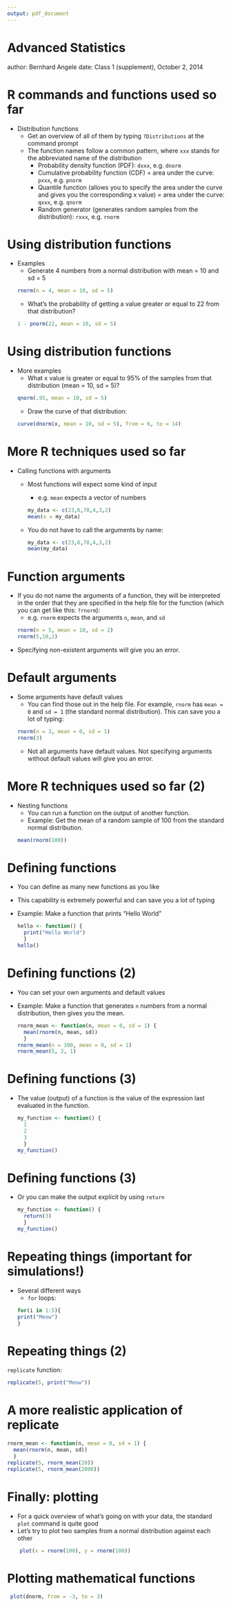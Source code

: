 ```yaml
---
output: pdf_document
---
```

Advanced Statistics
========================================================
author: Bernhard Angele
date: Class 1 (supplement), October 2, 2014


R commands and functions used so far
========================================================
- Distribution functions
  - Get an overview of all of them by typing `?Distributions` at the command prompt
  - The function names follow a common pattern, where `xxx` stands for the abbreviated name of the distribution
    - Probability density function (PDF): `dxxx`, e.g. `dnorm`
    - Cumulative probability function (CDF) = area under the curve: `pxxx`, e.g. `pnorm`
    - Quantile function (allows you to specify the area under the curve and gives you the corresponding x value) = area under the curve: `qxxx`, e.g. `qnorm`
    - Random generator (generates random samples from the distribution): `rxxx`, e.g. `rnorm`

Using distribution functions
========================================================
- Examples
  - Generate 4 numbers from a normal distribution with mean = 10 and sd  = 5
  ```r
  rnorm(n = 4, mean = 10, sd = 5)
  ```
  - What's the probability of getting a value greater or equal to 22 from that distribution?
  ```r
  1 - pnorm(22, mean = 10, sd = 5)
  ```

Using distribution functions
========================================================
- More examples
  - What x value is greater or equal to 95% of the samples from that distribution (mean = 10, sd = 5)?
  ```r
  qnorm(.95, mean = 10, sd = 5)
  ```
  - Draw the curve of that distribution:
  ```r
  curve(dnorm(x, mean = 10, sd = 5), from = 6, to = 14)
  ```

More R techniques used so far
=======================================================
- Calling functions with arguments
  - Most functions will expect some kind of input
    - e.g. `mean` expects a vector of numbers
    ```r
    my_data <- c(23,6,78,4,3,2)
    mean(x = my_data)
    ```
  - You do not have to call the arguments by name:
    ```r
    my_data <- c(23,6,78,4,3,2)
    mean(my_data)
    ```
    
Function arguments
=======================================================    
- If you do not name the arguments of a function, they will be interpreted in the order that they are specified in the help file for the function (which you can get like this: `?rnorm`):
  - e.g. `rnorm` expects the arguments `n`, `mean`, and `sd`
```r
  rnorm(n = 5, mean = 10, sd = 2)
  rnorm(5,10,2)
```
- Specifying non-existent arguments will give you an error.

Default arguments
=======================================================
- Some arguments have default values
  - You can find those out in the help file. For example, `rnorm` has `mean = 0` and `sd = 1` (the standard normal distribution). This can save you a lot of typing:
  ```r
  rnorm(n = 3, mean = 0, sd = 1)
  rnorm(3)
  ```
  - Not all arguments have default values. Not specifying arguments without default values will give you an error.
  
More R techniques used so far (2)
=======================================================  
- Nesting functions
  - You can run a function on the output of another function.
  - Example: Get the mean of a random sample of 100 from the standard normal distribution.
  ```r
  mean(rnorm(100))
  ```

Defining functions
=======================================================
- You can define as many new functions as you like
- This capability is extremely powerful and can save you a lot of typing
- Example: Make a function that prints "Hello World"
  ```r
  hello <- function() {
    print("Hello World")
    }
  hello()
  ```

Defining functions (2)
=======================================================
- You can set your own arguments and default values
- Example: Make a function that generates `n` numbers from a normal distribution, then gives you the mean.
  ```r
  rnorm_mean <- function(n, mean = 0, sd = 1) {
    mean(rnorm(n, mean, sd))
    }
  rnorm_mean(n = 100, mean = 0, sd = 1)
  rnorm_mean(5, 2, 1)
  ```

Defining functions (3)
=======================================================
- The value (output) of a function is the value of the expression last evaluated in the function.
  ```r
  my_function <- function() {
    1
    2
    3
    }
  my_function()
  ```
  
Defining functions (3)
=======================================================
- Or you can make the output explicit by using `return`
  ```r
  my_function <- function() {
    return(3)
    }
  my_function()
  ```
  
Repeating things (important for simulations!)
=======================================================
- Several different ways
  - `for` loops:
```r
for(i in 1:5){
  print("Meow")
  }
```

Repeating things (2)
=======================================================
`replicate` function:
```r
replicate(5, print("Meow"))
```

A more realistic application of replicate
=======================================================
```r
rnorm_mean <- function(n, mean = 0, sd = 1) {
  mean(rnorm(n, mean, sd))
  }
replicate(5, rnorm_mean(20))
replicate(5, rnorm_mean(2000))
```

Finally: plotting
======================================================
- For a quick overview of what's going on with your data, the standard `plot` command is quite good
- Let's try to plot two samples from a normal distribution against each other
```r
    plot(x = rnorm(100), y = rnorm(100))
```

Plotting mathematical functions
======================================================
```r
 plot(dnorm, from = -3, to = 3)
```
